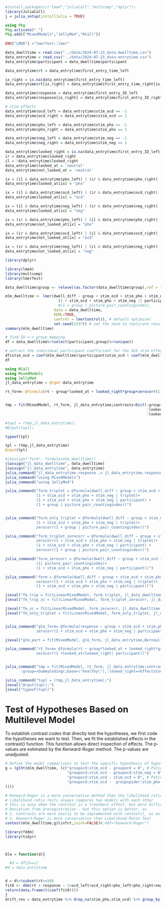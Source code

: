 
```r
#install.packages(c("lme4","juliaCall","multcomp","dplyr"))
library(JuliaCall)
j = julia_setup(installJulia = TRUE)
```

```julia
using Pkg
Pkg.activate(".")
Pkg.add(["MixedModels","JellyMe4","RCall"])
  
ENV["LMER"] ="lmerTest::lmer"
```

```r
data_dwelltime = read.csv("../data/2024-07-23_data-dwelltime.csv")
data_entrytime = read.csv("../data/2024-07-23_data-entrytime.csv")
data_entrytime$participant = data_dwelltime$participant

data_entrytime$rt = data_entrytime$first_entry_time_left

ix_right = is.na(data_entrytime$first_entry_time_left)
data_entrytime$rt[ix_right] = data_entrytime$first_entry_time_right[ix_right]

data_entrytime$response = data_entrytime$first_entry_ID_left
data_entrytime$response[ix_right] = data_entrytime$first_entry_ID_right[ix_right]

# stim effects
data_entrytime$ocd_left = data_entrytime$stim_ocd == -1
data_entrytime$ocd_right = data_entrytime$stim_ocd == 1

data_entrytime$pho_left = data_entrytime$stim_pho == -1
data_entrytime$pho_right = data_entrytime$stim_pho == 1

data_entrytime$neg_left = data_entrytime$stim_neg == -1
data_entrytime$neg_right = data_entrytime$stim_neg == 1

data_entrytime$looked_right = is.na(data_entrytime$first_entry_ID_left)
ir = data_entrytime$looked_right
il = !data_entrytime$looked_right
data_entrytime$looked_at = 'neutral'
data_entrytime$not_looked_at = 'neutral'

ix = (il & data_entrytime$pho_left) | (ir & data_entrytime$pho_right)
data_entrytime$looked_at[ix] = "pho"

ix = (il & data_entrytime$ocd_left) | (ir & data_entrytime$ocd_right)
data_entrytime$looked_at[ix] = "ocd"

ix = (il & data_entrytime$neg_left) | (ir & data_entrytime$neg_right)
data_entrytime$looked_at[ix] = "neg"

ix = (ir & data_entrytime$pho_left) | (il & data_entrytime$pho_right)
data_entrytime$not_looked_at[ix] = "pho"

ix = (ir & data_entrytime$ocd_left) | (il & data_entrytime$ocd_right)
data_entrytime$not_looked_at[ix] = "ocd"

ix = (ir & data_entrytime$neg_left) | (il & data_entrytime$neg_right)
data_entrytime$not_looked_at[ix] = "neg"


```

```r
library(dplyr)

library(lme4)
library(multcomp)
library(lmerTest)
```
```r

data_dwelltime$group <- relevel(as.factor(data_dwelltime$group),ref = "healthy")

mlm_dwelltime <- lmer(dwell_diff ~ group + stim_ocd + stim_pho + stim_neg  + group:stim_ocd + group:stim_pho + group:stim_neg +
                        (1 + stim_ocd + stim_pho + stim_neg || participant),
                        #(1 + group | picture_pair_countingindex),
                      data = data_dwelltime,
                      REML=TRUE,
                      control = lmerControl(), # default optimiser
                      set.seed(1337)) # set the seed to replicate results
summary(mlm_dwelltime)
```

```R
# find ID <-> group mapping
df = data_dwelltime%>%select(participant,group)%>%unique()

# extract the individual participant coefficient for the OCD stim effect
df$stim_ocd = coef(mlm_dwelltime)$participant$stim_ocd + coef(mlm_dwelltime)$participant$groupocd + coef(mlm_dwelltime)$participant$`groupocd:stim_ocd`
df
```
```julia
using RCall
using MixedModels
using JellyMe4
jl_data_entrytime = @rget data_entrytime

rt_form= @formula(rt ~ group*looked_at + looked_right*group+zerocorr(1 +looked_at+looked_right| participant))


tmp = fit(MixedModel, rt_form, jl_data_entrytime;contrasts=Dict(:group=>DummyCoding(;base="healthy"),
                                                                :looked_right=>EffectsCoding(),
                                                                :looked_at=>DummyCoding(;base="neutral")));

#tupl = (tmp,jl_data_entrytime);
#@rput(tupl);
```
```julia
typeof(tpl)
```
```julia
tpl = (tmp,jl_data_entrytime)
@rput(tpl)
```

```R
#j$assign("form", formula(mlm_dwelltime))
j$assign("jl_data_dwelltime", data_dwelltime)
j$assign("jl_data_entrytime", data_entrytime)
julia_command("jl_data_entrytime.response .= jl_data_entrytime.response .-1")
julia_command("using MixedModels")
julia_command("using JellyMe4")

julia_command("form_triplet = @formula(dwell_diff ~ group + stim_ocd + stim_pho + stim_neg  + group&stim_ocd + group&stim_pho + group&stim_neg + 
              (1 + stim_ocd + stim_pho + stim_neg | triplet)+
              (1 + stim_ocd + stim_pho + stim_neg | participant) +
              (1 + group | picture_pair_countingindex))")


julia_command("form_only_triplet = @formula(dwell_diff ~ group + stim_ocd + stim_pho + stim_neg  + group&stim_ocd + group&stim_pho + group&stim_neg + 
              (1 + stim_ocd + stim_pho + stim_neg | triplet)+
              zerocorr(1 + group | picture_pair_countingindex))")

julia_command("form_triplet_zerocorr = @formula(dwell_diff ~ group + stim_ocd + stim_pho + stim_neg  + group&stim_ocd + group&stim_pho + group&stim_neg + 
              zerocorr(1 + stim_ocd + stim_pho + stim_neg | triplet)+
              (1 + stim_ocd + stim_pho + stim_neg | participant) +
              zerocorr(1 + group | picture_pair_countingindex))")

julia_command("form_zerocorr = @formula(dwell_diff ~ group + stim_ocd + stim_pho + stim_neg  + group&stim_ocd + group&stim_pho + group&stim_neg + 
              (1| picture_pair_countingindex)+
              (1 + stim_ocd + stim_pho + stim_neg | participant))")

julia_command("form = @formula(dwell_diff ~ group + stim_ocd + stim_pho + stim_neg  + group&stim_ocd + group&stim_pho + group&stim_neg + 
              zerocorr(1 + stim_ocd + stim_pho + stim_neg | triplet)+
              (1 + stim_ocd + stim_pho + stim_neg | participant))")

j$eval("fm_trip = fit(LinearMixedModel, form_triplet, jl_data_dwelltime)")
j$eval("fm_trip_zc = fit(LinearMixedModel, form_triplet_zerocorr, jl_data_dwelltime)")

j$eval("fm_zc = fit(LinearMixedModel, form_zerocorr, jl_data_dwelltime)")
j$eval("fm_only_triplet = fit(LinearMixedModel, form_only_triplet, jl_data_dwelltime)")


julia_command("glm_form= @formula(response ~ group + stim_ocd + stim_pho + stim_neg  + group&stim_ocd + group&stim_pho + group&stim_neg + 
              zerocorr(1 + stim_ocd + stim_pho + stim_neg | participant))")

j$eval("glm_part = fit(MixedModel, glm_form, jl_data_entrytime,Bernoulli();contrasts=Dict(:group=>DummyCoding(;base=\"healthy\")))")

julia_command("rt_form= @formula(rt ~ group*looked_at + looked_right*group+
              zerocorr(1 +looked_at+looked_right| participant))")


julia_command("tmp = fit(MixedModel, rt_form, jl_data_entrytime;contrasts=Dict(
       :group=>DummyCoding(;base=\"healthy\"),:looked_right=>EffectsCoding(),:looked_at=>DummyCoding(;base=\"neutral\")));")

julia_command("tupl = (tmp,jl_data_entrytime);")
j$eval("@rput(tupl);")
j$eval("typeof(tupl)")

```
# Test of Hypotheses Based on Multilevel Model
To establish contrast codes that directly test the hypotheses, we first code the hypotheses we want to test. Then, we fit the established effects in the contrast() function. This function allows direct inspection of effects. The p-values are estimated by the Kenward-Roger method. The p-values are unadjusted.

```r
# Define the model comparisons to test the specific hypothesis of hypothesis 2
g = (glht(mlm_dwelltime, (c("groupocd:stim_ocd - groupocd = 0", # Patients with OCD look at idiosyncratic OCD-relevant material longer compared to neutral material (maintenance bias within group)
                            "groupocd:stim_ocd - groupocd:stim_neg = 0", # Patients with OCD look at idiosyncratic OCD-relevant material longer compared to negative material (maintenance bias within group)
                            "groupocd:stim_ocd - stim_ocd = 0", # Patients with OCD will show a more pronounced maintenance bias compared to healthy participants (maintenance bias between groups)
                            "groupocd:stim_ocd -  groupspider:stim_pho = 0" # Patients with OCD will show a more pronounced maintenance to idiosyncratic disorder-specific material compared to patients with spider phobia (maintenance bias between group)
))))

# Kenward-Roger is a more conservative method than the likelihood ratio test 
# Likelihood ratio tests always compares two models with each other 
# this is easy when the contrast is a treatment effect, but more difficult if we have three variables
# Deviation from preregistration - but this option is better, as 
# 1. Contrasts are more easily to be implemented with contest(), as we have many different contrasts and three groups that we want to compare within- and between-subjects (LR would only allow two comparisons at a time)
# 2. Kenward-Roger is more conservative than Likelihood Ratio Test
contest(mlm_dwelltime,g$linfct,joint=FALSE)#,ddf="Kenward-Roger")
```


```r
library(fddm)
library(tidyr)



bla = function(d){

  #d = df[Z==z]
#d = data_entrytime


d = d%>%subset(rt>=50)
fit0 <- ddm(rt + response ~ 1+ocd_left+ocd_right+pho_left+pho_right+neg_left+neg_right, data = d)
return(data.frame(t(coef(fit0))))
}
drift_res = data_entrytime %>% drop_na(stim_pho,stim_ocd) %>% group_by(participant,group) %>% do(bla(.))


```